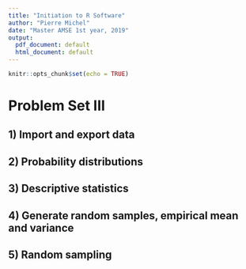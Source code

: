 ```yaml
---
title: "Initiation to R Software"
author: "Pierre Michel"
date: "Master AMSE 1st year, 2019"
output:
  pdf_document: default
  html_document: default
---
```


```r
knitr::opts_chunk$set(echo = TRUE)
```

# Problem Set III

## 1) Import and export data

## 2) Probability distributions

## 3) Descriptive statistics

## 4) Generate random samples, empirical mean and variance 

## 5) Random sampling
